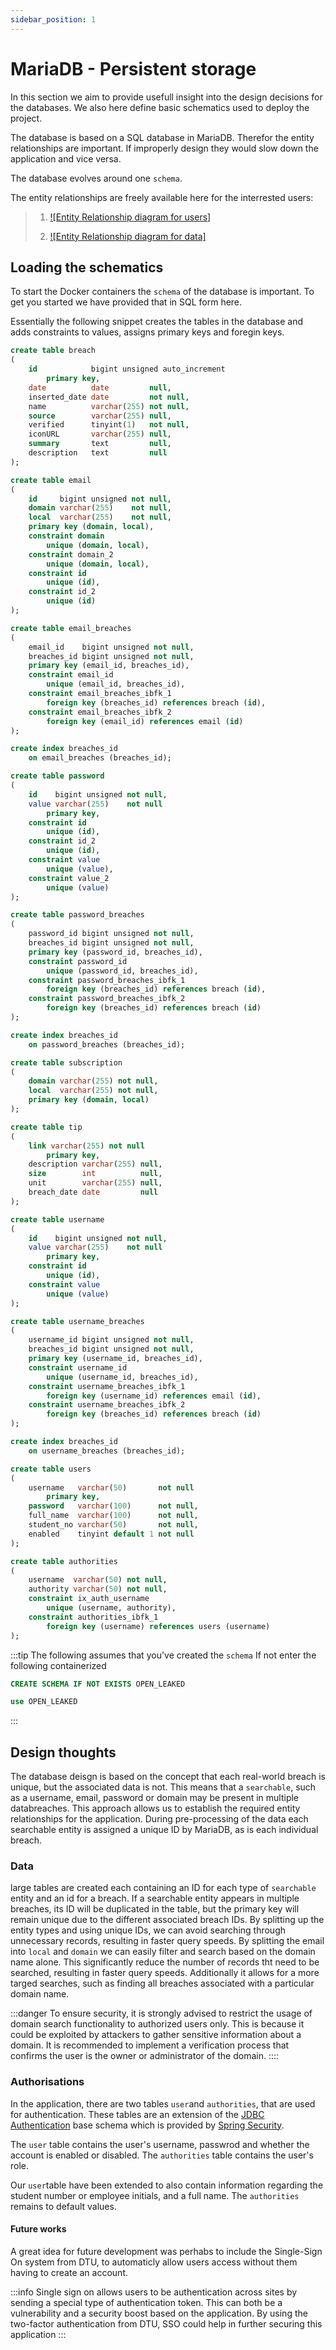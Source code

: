 ```yaml
---
sidebar_position: 1
---
```


#  MariaDB - Persistent storage
In this section we aim to provide usefull insight into the design decisions for the databases. 
We also here define basic schematics used to deploy the project. 

The database is based on a SQL database in MariaDB. 
Therefor the entity relationships are important. If improperly design they would slow down the application and vice versa. 

The database evolves around one ```schema```. 

The entity relationships are freely available here for the interrested users:

> 1. [![Entity Relationship diagram for users]](/img/ERD/users_ERD.pdf)
>
> 2. [![Entity Relationship diagram for data]](/img/ERD/ERD_diagram.drawio.pdf)


## Loading the schematics

To start the Docker containers the ```schema``` of the database is important. 
To get you started we have provided that in SQL form here.

Essentially the following snippet creates the tables in the database and adds constraints to values, assigns primary keys and foregin keys.  

```sql
create table breach
(
    id            bigint unsigned auto_increment
        primary key,
    date          date         null,
    inserted_date date         not null,
    name          varchar(255) not null,
    source        varchar(255) null,
    verified      tinyint(1)   not null,
    iconURL       varchar(255) null,
    summary       text         null,
    description   text         null
);

create table email
(
    id     bigint unsigned not null,
    domain varchar(255)    not null,
    local  varchar(255)    not null,
    primary key (domain, local),
    constraint domain
        unique (domain, local),
    constraint domain_2
        unique (domain, local),
    constraint id
        unique (id),
    constraint id_2
        unique (id)
);

create table email_breaches
(
    email_id    bigint unsigned not null,
    breaches_id bigint unsigned not null,
    primary key (email_id, breaches_id),
    constraint email_id
        unique (email_id, breaches_id),
    constraint email_breaches_ibfk_1
        foreign key (breaches_id) references breach (id),
    constraint email_breaches_ibfk_2
        foreign key (email_id) references email (id)
);

create index breaches_id
    on email_breaches (breaches_id);

create table password
(
    id    bigint unsigned not null,
    value varchar(255)    not null
        primary key,
    constraint id
        unique (id),
    constraint id_2
        unique (id),
    constraint value
        unique (value),
    constraint value_2
        unique (value)
);

create table password_breaches
(
    password_id bigint unsigned not null,
    breaches_id bigint unsigned not null,
    primary key (password_id, breaches_id),
    constraint password_id
        unique (password_id, breaches_id),
    constraint password_breaches_ibfk_1
        foreign key (breaches_id) references breach (id),
    constraint password_breaches_ibfk_2
        foreign key (breaches_id) references breach (id)
);

create index breaches_id
    on password_breaches (breaches_id);

create table subscription
(
    domain varchar(255) not null,
    local  varchar(255) not null,
    primary key (domain, local)
);

create table tip
(
    link varchar(255) not null
        primary key,
    description varchar(255) null,
    size        int          null,
    unit        varchar(255) null,
    breach_date date         null
);

create table username
(
    id    bigint unsigned not null,
    value varchar(255)    not null
        primary key,
    constraint id
        unique (id),
    constraint value
        unique (value)
);

create table username_breaches
(
    username_id bigint unsigned not null,
    breaches_id bigint unsigned not null,
    primary key (username_id, breaches_id),
    constraint username_id
        unique (username_id, breaches_id),
    constraint username_breaches_ibfk_1
        foreign key (username_id) references email (id),
    constraint username_breaches_ibfk_2
        foreign key (breaches_id) references breach (id)
);

create index breaches_id
    on username_breaches (breaches_id);

create table users
(
    username   varchar(50)       not null
        primary key,
    password   varchar(100)      not null,
    full_name  varchar(100)      not null,
    student_no varchar(50)       not null,
    enabled    tinyint default 1 not null
);

create table authorities
(
    username  varchar(50) not null,
    authority varchar(50) not null,
    constraint ix_auth_username
        unique (username, authority),
    constraint authorities_ibfk_1
        foreign key (username) references users (username)
);
```
:::tip
The following assumes that you've created the ```schema```
If not enter the following containerized
```sql
CREATE SCHEMA IF NOT EXISTS OPEN_LEAKED

use OPEN_LEAKED
```
:::

## Design thoughts
The database deisgn is based on the concept that each real-world breach is unique, but the associated data is not. 
This means that a ```searchable```, such as a username, email, password or domain may be present in multiple databreaches. 
This approach allows us to establish the required entity relationships for the application. During pre-processing of the data each searchable entity is assigned a unique ID by MariaDB, as is each individual breach. 



### Data
large tables are created each containing an ID for each type of ```searchable``` entity and an id for a breach.
If a searchable entity appears in multiple breaches, its ID will be duplicated in the table, but the primary key will remain unique due to the different associated breach IDs. 
By splitting up the entity types and using unique IDs, we can avoid searching through unnecessary records, resulting in faster query speeds. 
By splitting the email into ```local``` and ```domain``` we can easily filter and search based on the domain name alone. This significantly reduce the number of records tht need to be searched, resulting in faster query speeds. 
Additionally it allows for a more targed searches,  such as finding all breaches associated with a particular domain name. 

:::danger
To ensure security, it is strongly advised to restrict the usage of domain search functionality to authorized users only. This is because it could be exploited by attackers to gather sensitive information about a domain. 
It is recommended to implement a verification process that confirms the user is the owner or administrator of the domain.
::::




### Authorisations
In the application, there are two tables ```user```and ```authorities```, that are used for authentication. These tables are an extension of the [JDBC Authentication](https://docs.spring.io/spring-security/reference/servlet/authentication/passwords/jdbc.html) base schema which is provided by 
[Spring Security](https://docs.spring.io/spring-security/reference/index.html).

The ```user``` table contains the user's username, passwrod and whether the account is enabled or disabled. 
The ```authorities``` table contains the user's role. 

Our ```user```table have been extended to also contain information regarding the student number or employee initials, and a full name. 
The ```authorities``` remains to default values. 


#### Future works
A great idea for future development was perhabs to include the Single-Sign On system from DTU, to automaticly allow users access without them having to create an account. 

:::info
Single sign on allows users to be authentication across sites by sending a special type of authentication token. 
This can both be a vulnerability and a security boost based on the application. 
By using the two-factor authentication from DTU, SSO could help in further securing this application 
:::





